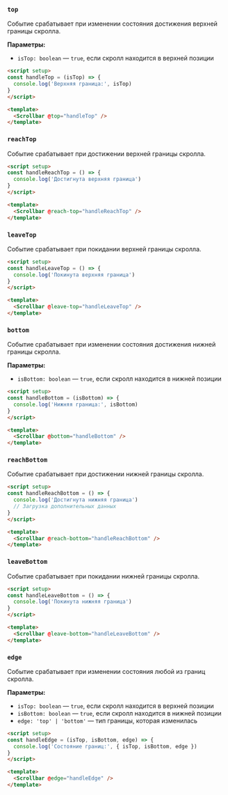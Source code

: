 ### `top`

Событие срабатывает при изменении состояния достижения верхней границы скролла.

**Параметры:**
- `isTop: boolean` — `true`, если скролл находится в верхней позиции

```html
<script setup>
const handleTop = (isTop) => {
  console.log('Верхняя граница:', isTop)
}
</script>

<template>
  <Scrollbar @top="handleTop" />
</template>
```

### `reachTop`

Событие срабатывает при достижении верхней границы скролла.

```html
<script setup>
const handleReachTop = () => {
  console.log('Достигнута верхняя граница')
}
</script>

<template>
  <Scrollbar @reach-top="handleReachTop" />
</template>
```

### `leaveTop`

Событие срабатывает при покидании верхней границы скролла.

```html
<script setup>
const handleLeaveTop = () => {
  console.log('Покинута верхняя граница')
}
</script>

<template>
  <Scrollbar @leave-top="handleLeaveTop" />
</template>
```

### `bottom`

Событие срабатывает при изменении состояния достижения нижней границы скролла.

**Параметры:**
- `isBottom: boolean` — `true`, если скролл находится в нижней позиции

```html
<script setup>
const handleBottom = (isBottom) => {
  console.log('Нижняя граница:', isBottom)
}
</script>

<template>
  <Scrollbar @bottom="handleBottom" />
</template>
```

### `reachBottom`

Событие срабатывает при достижении нижней границы скролла.

```html
<script setup>
const handleReachBottom = () => {
  console.log('Достигнута нижняя граница')
  // Загрузка дополнительных данных
}
</script>

<template>
  <Scrollbar @reach-bottom="handleReachBottom" />
</template>
```

### `leaveBottom`

Событие срабатывает при покидании нижней границы скролла.

```html
<script setup>
const handleLeaveBottom = () => {
  console.log('Покинута нижняя граница')
}
</script>

<template>
  <Scrollbar @leave-bottom="handleLeaveBottom" />
</template>
```

### `edge`

Событие срабатывает при изменении состояния любой из границ скролла.

**Параметры:**
- `isTop: boolean` — `true`, если скролл находится в верхней позиции
- `isBottom: boolean` — `true`, если скролл находится в нижней позиции
- `edge: 'top' | 'bottom'` — тип границы, которая изменилась

```html
<script setup>
const handleEdge = (isTop, isBottom, edge) => {
  console.log('Состояние границ:', { isTop, isBottom, edge })
}
</script>

<template>
  <Scrollbar @edge="handleEdge" />
</template>
```
